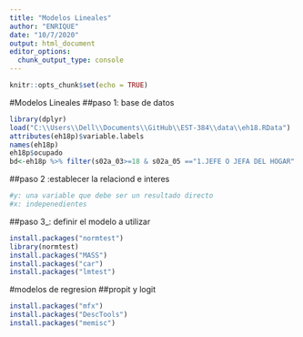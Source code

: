```yaml
---
title: "Modelos Lineales"
author: "ENRIQUE"
date: "10/7/2020"
output: html_document
editor_options: 
  chunk_output_type: console
---
```


```r
knitr::opts_chunk$set(echo = TRUE)
```
#Modelos Lineales
##paso 1: base de datos
```r
library(dplyr)
load("C:\\Users\\Dell\\Documents\\GitHub\\EST-384\\data\\eh18.RData")
attributes(eh18p)$variable.labels
names(eh18p)
eh18p$ocupado
bd<-eh18p %>% filter(s02a_03>=18 & s02a_05 =="1.JEFE O JEFA DEL HOGAR" & ocupado=="Si") %>% select(s02a_02,s02a_03,aestudio,ylab,tothrs,ynolab,factor,estrato,upm,area,permanente,cob_op)


```
##paso 2 :establecer la relaciond e interes
```r
#y: una variable que debe ser un resultado directo
#x: indepenedientes
```
##paso 3_: definir el modelo a utilizar
```r
install.packages("normtest")
library(normtest)
install.packages("MASS")
install.packages("car")
install.packages("lmtest")
```
#modelos de regresion
##propit y logit 
```r
install.packages("mfx")
install.packages("DescTools")
install.packages("memisc")
```


